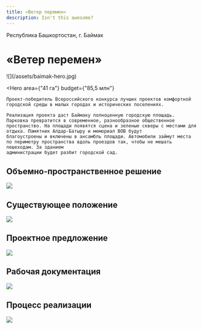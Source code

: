 ```yaml
---
title: «Ветер перемен»
description: Isn't this awesome?
---
```


<AffinumLogo />

Республика Башкортостан, г. Баймак

# «Ветер перемен»

<Wide>
    ![](/assets/baimak-hero.jpg)
</Wide>

<Hero
    area={"41 га"}
    budget={"85,5 млн"}
>
    Проект-победитель Всероссийского конкурса лучших проектов комфортной городской среды в малых городах и исторических поселениях.

    Реализация проекта даст Баймаку полноценную горо­дскую площадь. Парковка превратится в современное, разнообразное общественное пространство. На пло­щади появятся сцена и зеленые скверы с местами для
    отдыха. Памятник Алдар-Батыру и мемориал ВОВ будут
    благоустроены и включены в ансамбль площади. Авто­мобили займут места по периметру пространства вдоль проездов так, чтобы не мешать пешеходам. За зданием
    администрации будет разбит городской сад.
</Hero>

## Объемно-пространственное решение

![](/assets/baimak-00.jpg)

## Существующее положение

![](/assets/baimak-01.jpg)

## Проектное предложение

![](/assets/baimak-02.jpg)

## Рабочая документация

![](/assets/baimak-03.jpg)

## Процесс реализации

![](/assets/baimak-04.jpg)

